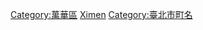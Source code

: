 {{catmore}}

[[Category:萬華區|Category:萬華區]]
[[Category:台北市次分區|Ximen]]
[[Category:臺北市町名|Category:臺北市町名]]
